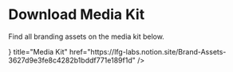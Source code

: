 # Download Media Kit

Find all branding assets on the media kit below.


<Cards>
  <Card
    icon={<IdCardIcon />}
    title="Media Kit"
    href="https://lfg-labs.notion.site/Brand-Assets-3627d9e3fe8c4282b1bddf771e189f1d"
 />
</Cards>